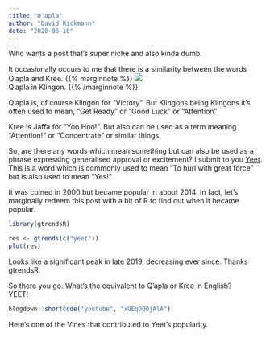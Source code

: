 ```yaml
---
title: "Q'apla"
author: "David Rickmann"
date: "2020-06-10"
---
```

  
Who wants a post that's super niche and also kinda dumb.

It occasionally occurs to me that there is a similarity between the words Q'apla and Kree. {{% marginnote %}} ![](/img/Qapla.png)   
Q'apla in Klingon. {{% /marginnote %}}

Q'apla is, of course Klingon for "Victory". But Klingons being Klingons it's often used to mean, "Get Ready" or "Good Luck" or "Attention"

Kree is Jaffa for "Yoo Hoo!". But also can be used as a term meaning "Attention!" or "Concentrate" or similar things.

So, are there any words which mean something but can also be used as a phrase expressing generalised approval or excitement?
I submit to you [Yeet](https://en.wiktionary.org/wiki/yeet).
This is a word which is commonly used to mean "To hurl with great force" but is also used to mean "Yes!" 

It was coined in 2000 but became popular in about 2014. 
In fact, let's marginally redeem this post with a bit of R to find out when it became popular.


``` r
library(gtrendsR)

res <- gtrends(c("yeet"))
plot(res)

```

Looks like a significant peak in late 2019, decreasing ever since. Thanks gtrendsR.


So there you go.
What's the equivalent to Q'apla or Kree in English?   
YEET!




```r
blogdown::shortcode("youtube", "xUEqDQOjAlA")
```
Here's one of the Vines that contributed to Yeet's popularity.


